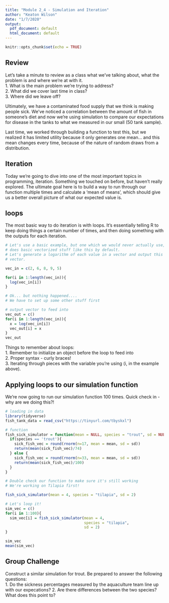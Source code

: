```yaml
---
title: "Module 2_4 - Simulation and Iteration"
author: "Keaton Wilson"
date: "1/7/2020"
output:
  pdf_document: default
  html_document: default
---
```


```r
knitr::opts_chunk$set(echo = TRUE)
```

## Review  
Let's take a minute to review as a class what we've talking about, what the 
problem is and where we're at with it.  
1. What is the main problem we're trying to address?  
2. What did we cover last time in class?  
3. Where did we leave off?  

Ultimately, we have a contaminated food supply that we think is making people
sick. We've noticed a correlation between the amount of fish in someone's diet 
and now we're using simulation to compare our expectations for disease in the 
tanks to what we measured in our small (50 tank sample).   

Last time, we worked through building a function to test this, but we realized 
it has limited utility because it only generates one mean... and this mean 
changes every time, because of the nature of random draws from a distribution.  

## Iteration  
Today we're going to dive into one of the most important topics in programming, 
iteration. Something we touched on before, but haven't really explored. The 
ultimate goal here is to build a way to run through our function multiple times 
and calculate a 'mean of means', which should give us a better overall picture 
of what our expected value is.  

## loops  
The most basic way to do iteration is with loops. It's essentially telling R to 
keep doing things a certain number of times, and then doing something with the 
outputs for each iteration.   

```r
# Let's use a basic example, but one which we would never actually use, as R
# does basic vectorized stuff like this by default. 
# Let's generate a logarithm of each value in a vector and output this to a new 
# vector. 

vec_in = c(2, 6, 8, 9, 5)

for(i in 1:length(vec_in)){
  log(vec_in[i])
}

# Ok... but nothing happened....
# We have to set up some other stuff first

# output vector to feed into
vec_out = c()
for(i in 1:length(vec_in)){
  x = log(vec_in[i])
  vec_out[i] = x
}
vec_out
```

Things to remember about loops:  
1. Remember to initialize an object before the loop to feed into  
2. Proper syntax - curly braces!  
3. Iterating through pieces with the variable you're using (i, in the example 
above).  

## Applying loops to our simulation function  

We're now going to run our simulation function 100 times. Quick check in - why 
are we doing this?!  

```r
# loading in data
library(tidyverse)
fish_tank_data = read_csv("https://tinyurl.com/tbyskxl")

# function
fish_sick_simulator = function(mean = NULL, species = "trout", sd = NULL){
  if(species == 'trout'){
    sick_fish_vec = round(rnorm(n=17, mean = mean, sd = sd))
    return(mean(sick_fish_vec)/74)
  } else {
    sick_fish_vec = round(rnorm(n=33, mean = mean, sd = sd))
    return(mean(sick_fish_vec)/100)
  }
}

# Double check our function to make sure it's still working  
# We're working on Tilapia first! 

fish_sick_simulator(mean = 4, species = "tilapia", sd = 2)

# Let's loop it!  
sim_vec = c()
for(i in 1:100){
  sim_vec[i] = fish_sick_simulator(mean = 4, 
                                   species = "tilapia", 
                                   sd = 2)
}

sim_vec
mean(sim_vec)

```

## Group Challenge  
Construct a similar simulation for trout. Be prepared to answer the following
questions:  
1. Do the sickness percentages measured by the aquaculture team line up with our
expecations? 
2. Are there differences between the two species? What does this point to?  

